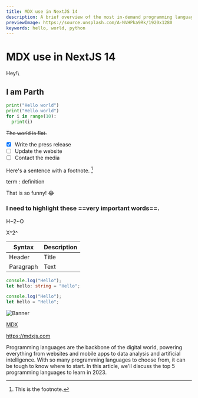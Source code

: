 ```yaml
---
title: MDX use in NextJS 14
description: A brief overview of the most in-demand programming languages you should consider learning in 2023 to stay ahead of the curve in the tech industry.
previewImage: https://source.unsplash.com/A-NVHPka9Rk/1920x1280
keywords: hello, world, python
---
```


# MDX use in NextJS 14

Hey!\
## I am Parth

```python filename="hello.py" fileName="Hello.py" switcher
print("Hello world")
print("Hello world")
for i in range(10):
  print(i)
```

~~The world is flat.~~

- [x] Write the press release
- [ ] Update the website
- [ ] Contact the media

Here's a sentence with a footnote. [^1]

[^1]: This is the footnote.

term
: definition

That is so funny! :joy:

### I need to highlight these ==very important words==.

H~2~O

X^2^

| Syntax    | Description |
| --------- | ----------- |
| Header    | Title       |
| Paragraph | Text        |

```ts filename="pages/_app.js" switcher
console.log("Hello");
let hello: string = "Hello";
```

```js filename="pages/_app.js" switcher
console.log("Hello");
let hello = "Hello";
```

![Banner](https://source.unsplash.com/A-NVHPka9Rk/1920x1280 "Banner Iamge")

[MDX](https://mdxjs.com "title")

https://mdxjs.com

Programming languages are the backbone of the digital world, powering everything from websites and mobile apps to data analysis and artificial intelligence. With so many programming languages to choose from, it can be tough to know where to start. In this article, we'll discuss the top 5 programming languages to learn in 2023.
